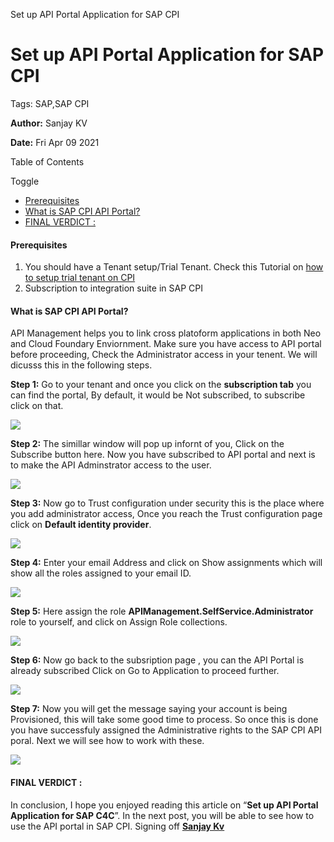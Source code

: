    Set up API Portal Application for SAP CPI

Set up API Portal Application for SAP CPI
=========================================

Tags: SAP,SAP CPI

**Author:** Sanjay KV

**Date:** Fri Apr 09 2021

Table of Contents

Toggle

*   [Prerequisites](https://recodehive.com/set-up-api-portal-application-for-sap-c4c/#Prerequisites "Prerequisites")
*   [What is SAP CPI API Portal?](https://recodehive.com/set-up-api-portal-application-for-sap-c4c/#What_is_SAP_CPI_API_Portal "What is SAP CPI API Portal?")
*   [FINAL VERDICT :](https://recodehive.com/set-up-api-portal-application-for-sap-c4c/#FINAL_VERDICT "FINAL VERDICT :")

#### Prerequisites

1.  You should have a Tenant setup/Trial Tenant. Check this Tutorial on [how to setup trial tenant on CPI](https://recodehive.com/set-up-sap-cpi-tenant-in-trial-account/)
2.  Subscription to integration suite in SAP CPI

#### What is SAP CPI API Portal?

API Management helps you to link cross platoform applications in both Neo and Cloud Foundary Enviornment. Make sure you have access to API portal before proceeding, Check the Administrator access in your tenent. We will dicusss this in the following steps.

**Step 1:** Go to your tenant and once you click on the **subscription tab** you can find the portal, By default, it would be Not subscribed, to subscribe click on that.

![](https://recodehive.com/wp-content/uploads/2020/12/image-87-1024x423.png)

**Step 2:** The simillar window will pop up infornt of you, Click on the Subscribe button here. Now you have subscribed to API portal and next is to make the API Adminstrator access to the user.

![](https://recodehive.com/wp-content/uploads/2020/12/image-88-1024x302.png)

**Step 3:** Now go to Trust configuration under security this is the place where you add administrator access, Once you reach the Trust configuration page click on **Default identity provider**.

![](https://recodehive.com/wp-content/uploads/2020/12/image-89-1024x375.png)

**Step 4:** Enter your email Address and click on Show assignments which will show all the roles assigned to your email ID.

![](https://recodehive.com/wp-content/uploads/2020/12/image-90-1024x367.png)

**Step 5:** Here assign the role **APIManagement.SelfService.Administrator** role to yourself, and click on Assign Role collections.

![](https://recodehive.com/wp-content/uploads/2020/12/image-91-1024x463.png)

**Step 6:** Now go back to the subsription page , you can the API Portal is already subscribed Click on Go to Application to proceed further.

![](https://recodehive.com/wp-content/uploads/2020/12/image-92-1024x543.png)

**Step 7:** Now you will get the message saying your account is being Provisioned, this will take some good time to process. So once this is done you have successfuly assigned the Administrative rights to the SAP CPI API poral. Next we will see how to work with these.

![](https://recodehive.com/wp-content/uploads/2020/12/image-94-1024x433.png)

#### FINAL VERDICT :

In conclusion, I hope you enjoyed reading this article on “**Set up API Portal Application for SAP C4C**”. In the next post, you will be able to see how to use the API portal in SAP CPI. Signing off **[Sanjay Kv](https://recodehive.com/about-us/)**
